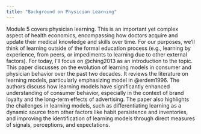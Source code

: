 ```yaml
---
title: "Background on Physician Learning"
---
```


Module 5 covers physician learning. This is an important yet complex aspect of health economics, encompassing how doctors acquire and update their medical knowledge and skills over time. For our purposes, we'll think of learning outside of the formal education process (e.g., learning by experience, from peers, or impediments to learning due to other external factors). For today, I'll focus on @ching2013 as an introduction to the topic. This paper discusses on the evolution of learning models in consumer and physician behavior over the past two decades. It reviews the literature on learning models, particularly emphasizing model in @erdem1996. The authors discuss how learning models have significantly enhanced understanding of consumer behavior, especially in the context of brand loyalty and the long-term effects of advertising. The paper also highlights the challenges in learning models, such as differentiating learning as a dynamic source from other factors like habit persistence and inventories, and improving the identification of learning models through direct measures of signals, perceptions, and expectations​.